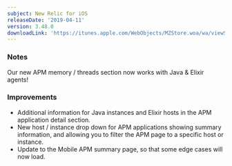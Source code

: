 ```yaml
---
subject: New Relic for iOS
releaseDate: '2019-04-11'
version: 3.48.0
downloadLink: 'https://itunes.apple.com/WebObjects/MZStore.woa/wa/viewSoftware?id=594038638&mt=8'
---
```


### Notes

Our new APM memory / threads section now works with Java & Elixir agents!

### Improvements

* Additional information for Java instances and Elixir hosts in the APM application detail section.
* New host / instance drop down for APM applications showing summary information, and allowing you to filter the APM page to a specific host or instance.
* Update to the Mobile APM summary page, so that some edge cases will now load.
